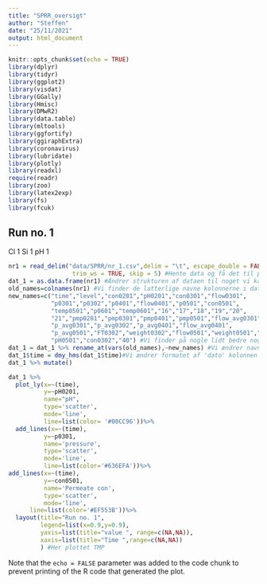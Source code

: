 ```yaml
---
title: "SPRR_oversigt"
author: "Steffen"
date: "25/11/2021"
output: html_document
---
```


```r
knitr::opts_chunk$set(echo = TRUE)
library(dplyr)
library(tidyr)
library(ggplot2)
library(visdat)
library(GGally)
library(Hmisc)
library(DMwR2)
library(data.table)
library(mltools)
library(ggfortify)
library(ggiraphExtra)
library(coronavirus)
library(lubridate)
library(plotly)
library(readxl)
require(readr)
library(zoo)
library(latex2exp)
library(fs)
library(fcuk)
```
## Run no. 1
Cl 1
Si 1 
pH 1



```r
nr1 = read_delim("data/SPRR/nr_1.csv",delim = "\t", escape_double = FALSE, 
                  trim_ws = TRUE, skip = 5) #Hente data og få det til passe ned i en tabel
dat_1 = as.data.frame(nr1) #Ændrer strukturen af dataen til noget vi kan arbejde med
old_names=colnames(nr1) #Vi finder de latterlige navne kolonnerne i dataen har 
new_names=c("time","level","con0201","pH0201","con0301","flow0301",
            "p0301","p0302","p0401","flow0401","p0501","con0501",
            "temp0501","p0601","temp0601","16","17","18","19","20",
            "21","pmp0201","pmp0301","pmp0401","pmp0501","flow_avg0301",
            "p_avg0301","p_avg0302","p_avg0401","flow_avg0401",
            "p_avg0501","FT0302","weight0302","flow0501","weight0501","36","pH0301",
            "pH0501","con0302","40") #Vi finder på nogle lidt bedre nogle
dat_1 = dat_1 %>% rename_at(vars(old_names),~new_names) #Vi ændrer navnene til de nye
dat_1$time = dmy_hms(dat_1$time)#Vi ændrer formatet af 'dato' kolonnen til et standard format for tid og datoer istedet for at det bare er noget tekst
dat_1 %>% mutate()

```



```r
dat_1 %>%
  plot_ly(x=~(time),
          y=~pH0201,
          name="pH",
          type='scatter',
          mode='line',
          line=list(color= '#00CC96'))%>%
  add_lines(x=~(time),
          y=~p0301,
          name='pressure',
          type='scatter',
          mode='line',
          line=list(color='#636EFA'))%>%
add_lines(x=~(time),
          y=~con0501,
          name='Permeate con',
          type='scatter',
          mode='line',
      line=list(color='#EF553B'))%>%
  layout(title="Run no. 1",
         legend=list(x=0.9,y=0.9),
         yaxis=list(title="value ", range=c(NA,NA)),
         xaxis=list(title="Time ",range=c(NA,NA))
         ) #Her plottet TMP

```

Note that the `echo = FALSE` parameter was added to the code chunk to prevent printing of the R code that generated the plot.
